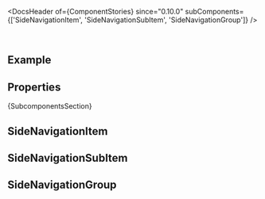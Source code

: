 
<Meta of={ComponentStories} />

[//]: # 'todo: remove once `_ui5type.references` is available in CEM again'

<DocsHeader of={ComponentStories} since="0.10.0" subComponents={['SideNavigationItem', 'SideNavigationSubItem', 'SideNavigationGroup']} />

<br />

## Example

<Canvas of={ComponentStories.Default} />

## Properties

<ControlsWithNote of={ComponentStories.Default} />

<Markdown>{SubcomponentsSection}</Markdown>

## SideNavigationItem

<Description of={SideNavigationItem} />
<ArgTypesWithNote hideHTMLPropsNote exclude={excludePropsForAbstract} of={SideNavigationItem} />

## SideNavigationSubItem

<Description of={SideNavigationSubItem} />
<ArgTypesWithNote hideHTMLPropsNote exclude={excludePropsForAbstract} of={SideNavigationSubItem} />

## SideNavigationGroup

<Description of={SideNavigationGroup} />
<ArgTypesWithNote hideHTMLPropsNote exclude={excludePropsForAbstract} of={SideNavigationGroup} />

<Footer />
